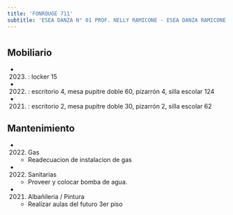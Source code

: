 ```yaml
---
title: 'FONROUGE 711'
subtitle: 'ESEA DANZA N° 01 PROF. NELLY RAMICONE - ESEA DANZA RAMICONE FOLK.N°08 - ESEA DANZA RAMICONE FOLK.N°25'
---
```


#


## Mobiliario

*  (2023) : locker 15 

*  (2022) : escritorio 4, mesa pupitre doble 60, pizarrón 4, silla escolar 124 

*  (2021) : escritorio 2, mesa pupitre doble 30, pizarrón 2, silla escolar 62 





## Mantenimiento

*  (2022) Gas 
    + Readecuacion de  instalacion de gas

*  (2022) Sanitarias 
    + Proveer y colocar bomba de agua.

*  (2021) Albañileria / Pintura 
    + Realizar aulas del futuro 3er piso



